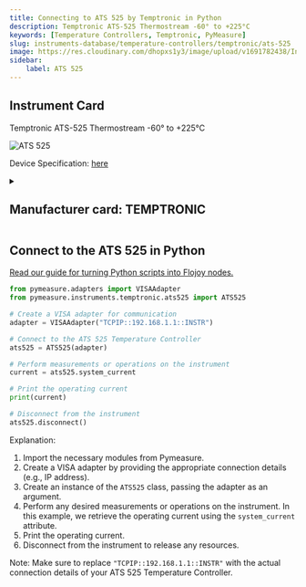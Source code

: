 ```yaml
---
title: Connecting to ATS 525 by Temptronic in Python
description: Temptronic ATS-525 Thermostream -60° to +225°C
keywords: [Temperature Controllers, Temptronic, PyMeasure] 
slug: instruments-database/temperature-controllers/temptronic/ats-525 
image: https://res.cloudinary.com/dhopxs1y3/image/upload/v1691782438/Instruments/Temperature%20Controllers/ATS-525/ATS-525.jpg
sidebar:
    label: ATS 525 
---
```



## Instrument Card

Temptronic ATS-525 Thermostream -60° to +225°C


![ATS 525](https://res.cloudinary.com/dhopxs1y3/image/upload/v1691782438/Instruments/Temperature%20Controllers/ATS-525/ATS-525.jpg)

Device Specification: [here](https://maximinstruments.com/pdf_files/TEMPTRONIC_ATS_525_Datasheet.pdf)

<details style={{ marginTop: "15px"}}>
<summary><h2 style={{display:'inline'}}>Manufacturer card: TEMPTRONIC</h2></summary>

![TEMPTRONIC](https://res.cloudinary.com/dhopxs1y3/image/upload/v1692806163/Instruments/Vendor%20Logos/Temptronic.png)

**Temptronic** temperature forcing systems, are designed for testing and characterization of semiconductors, ICs, chips, electronics, and materials

- Headquarters: USA
- Yearly Revenue (millions, USD): 19
- Vendor Website: [here](https://www.intestthermal.com/temptronic)

</details>


<FeaturedInstrumentVideo category="TEMPERATURE_CONTROLLERS" />

## Connect to the ATS 525 in Python

[Read our guide for turning Python scripts into Flojoy nodes.](https://docs.flojoy.ai/contribution/blocks/custom-flojoy-block/)



<Tabs>
<TabItem value="Flojoy" label="Flojoy" className="flojoy-instrument-tabs">

<SectionsCard category="TEMPERATURE_CONTROLLERS" manufacturer="Temptronic"></SectionsCard>

</TabItem>
<TabItem value="PyMeasure" label="PyMeasure">


```python
from pymeasure.adapters import VISAAdapter
from pymeasure.instruments.temptronic.ats525 import ATS525

# Create a VISA adapter for communication
adapter = VISAAdapter("TCPIP::192.168.1.1::INSTR")

# Connect to the ATS 525 Temperature Controller
ats525 = ATS525(adapter)

# Perform measurements or operations on the instrument
current = ats525.system_current

# Print the operating current
print(current)

# Disconnect from the instrument
ats525.disconnect()
```

Explanation:
1. Import the necessary modules from Pymeasure.
2. Create a VISA adapter by providing the appropriate connection details (e.g., IP address).
3. Create an instance of the `ATS525` class, passing the adapter as an argument.
4. Perform any desired measurements or operations on the instrument. In this example, we retrieve the operating current using the `system_current` attribute.
5. Print the operating current.
6. Disconnect from the instrument to release any resources.

Note: Make sure to replace `"TCPIP::192.168.1.1::INSTR"` with the actual connection details of your ATS 525 Temperature Controller.

</TabItem>
</Tabs>